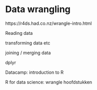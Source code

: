 # Data wrangling

https://r4ds.had.co.nz/wrangle-intro.html

Reading data

transforming data etc

joining / merging data

dplyr

Datacamp: introduction to R 

R for data science: wrangle hoofdstukken
